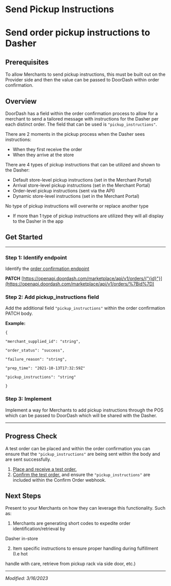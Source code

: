 # Send Pickup Instructions

# Send order pickup instructions to Dasher

## Prerequisites[​](#prerequisites "Direct link to heading")

To allow Merchants to send pickup instructions, this must be built out on the Provider side and then the value can be passed to DoorDash within order confirmation.

## Overview[​](#overview "Direct link to heading")

DoorDash has a field within the order confirmation process to allow for a merchant to send a tailored message with instructions for the Dasher per each distinct order. The field that can be used is `"pickup_instructions"`.



There are 2 moments in the pickup process when the Dasher sees instructions:

* When they first receive the order
* When they arrive at the store

There are 4 types of pickup instructions that can be utilized and shown to the Dasher:

* Default store-level pickup instructions (set in the Merchant Portal)
* Arrival store-level pickup instructions (set in the Merchant Portal)
* Order-level pickup instructions (sent via the API)
* Dynamic store-level instructions (set in the Merchant Portal)

No type of pickup instructions will overwrite or replace another type

* If more than 1 type of pickup instructions are utilized they will all display to the Dasher in the app

## Get Started[​](#get-started "Direct link to heading")

---

### Step 1: Identify endpoint[​](#step-1-identify-endpoint "Direct link to heading")

Identify the [order confirmation endpoint](https://developer.doordash.com/en-US/api/marketplace#tag/Order-Endpoints/operation/confirmOrder)

**PATCH**
[https://openapi.doordash.com/marketplace/api/v1/orders/{"{id}"}](https://openapi.doordash.com/marketplace/api/v1/orders/%7Bid%7D)

### Step 2: Add pickup\_instructions field[​](#step-2-add-pickup_instructions-field "Direct link to heading")

Add the additional field `"pickup_instructions"` within the order confirmation PATCH body.

**Example:**

```
{  
  
"merchant_supplied_id": "string",  
  
"order_status": "success",  
  
"failure_reason": "string",  
  
"prep_time": "2021-10-13T17:32:59Z"  
  
"pickup_instructions": "string"  
  
}  

```

### Step 3: Implement[​](#step-3-implement "Direct link to heading")

Implement a way for Merchants to add pickup instructions through the POS which can be passed to DoorDash which will be shared with the Dasher.

---

## Progress Check[​](#progress-check "Direct link to heading")

A test order can be placed and within the order confirmation you can ensure that the `"pickup_instructions"` are being sent within the body and are sent successfully.

1. [Place and receive a test order.](https://developer.doordash.com/en-US/docs/marketplace/how_to/order_integration)
2. [Confirm the test order.](https://developer.doordash.com/en-US/api/marketplace#tag/Order-Endpoints/operation/confirmOrder) and ensure the `"pickup_instructions"` are included within the Confirm Order webhook.

## Next Steps[​](#next-steps "Direct link to heading")

Present to your Merchants on how they can leverage this functionality. Such as:

1. Merchants are generating short codes to expedite order identification/retrieval by

Dasher in-store

2. Item specific instructions to ensure proper handling during fulfillment (I.e hot

handle with care, retrieve from pickup rack via side door, etc.)

---

*Modified: 3/16/2023*

